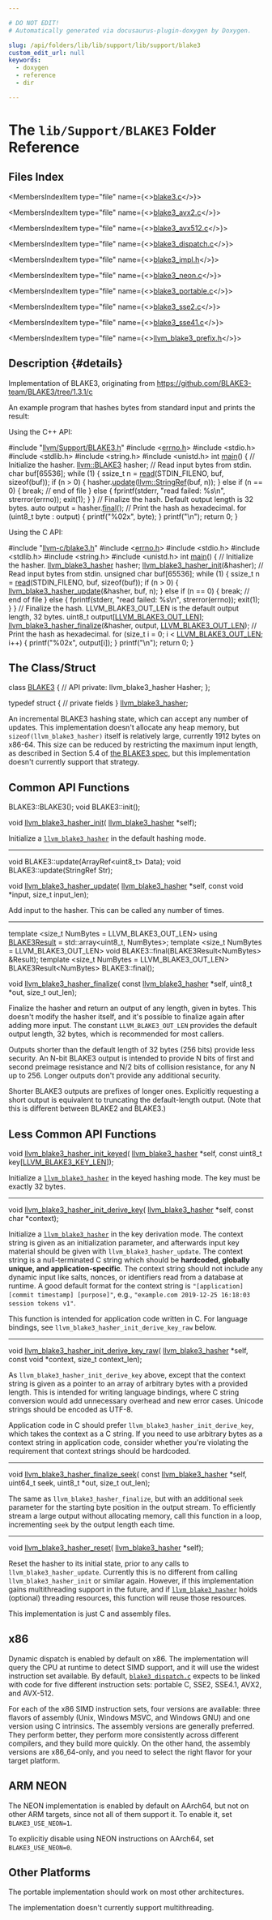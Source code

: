 ```yaml
---

# DO NOT EDIT!
# Automatically generated via docusaurus-plugin-doxygen by Doxygen.

slug: /api/folders/lib/lib/support/lib/support/blake3
custom_edit_url: null
keywords:
  - doxygen
  - reference
  - dir

---
```





# The `lib/Support/BLAKE3` Folder Reference

<DoxygenPage pluginConfig={pluginConfig}>



## Files Index

<MembersIndex>

<MembersIndexItem
  type="file"
  name={<><a href="/docs/api/files/lib/lib/support/lib/support/blake3/blake3-c">blake3.c</a></>}>
</MembersIndexItem>

<MembersIndexItem
  type="file"
  name={<><a href="/docs/api/files/lib/lib/support/lib/support/blake3/blake3-avx2-c">blake3_avx2.c</a></>}>
</MembersIndexItem>

<MembersIndexItem
  type="file"
  name={<><a href="/docs/api/files/lib/lib/support/lib/support/blake3/blake3-avx512-c">blake3_avx512.c</a></>}>
</MembersIndexItem>

<MembersIndexItem
  type="file"
  name={<><a href="/docs/api/files/lib/lib/support/lib/support/blake3/blake3-dispatch-c">blake3_dispatch.c</a></>}>
</MembersIndexItem>

<MembersIndexItem
  type="file"
  name={<><a href="/docs/api/files/lib/lib/support/lib/support/blake3/blake3-impl-h">blake3_impl.h</a></>}>
</MembersIndexItem>

<MembersIndexItem
  type="file"
  name={<><a href="/docs/api/files/lib/lib/support/lib/support/blake3/blake3-neon-c">blake3_neon.c</a></>}>
</MembersIndexItem>

<MembersIndexItem
  type="file"
  name={<><a href="/docs/api/files/lib/lib/support/lib/support/blake3/blake3-portable-c">blake3_portable.c</a></>}>
</MembersIndexItem>

<MembersIndexItem
  type="file"
  name={<><a href="/docs/api/files/lib/lib/support/lib/support/blake3/blake3-sse2-c">blake3_sse2.c</a></>}>
</MembersIndexItem>

<MembersIndexItem
  type="file"
  name={<><a href="/docs/api/files/lib/lib/support/lib/support/blake3/blake3-sse41-c">blake3_sse41.c</a></>}>
</MembersIndexItem>

<MembersIndexItem
  type="file"
  name={<><a href="/docs/api/files/lib/lib/support/lib/support/blake3/llvm-blake3-prefix-h">llvm_blake3_prefix.h</a></>}>
</MembersIndexItem>

</MembersIndex>

## Description {#details}

Implementation of BLAKE3, originating from <a href="https://github.com/BLAKE3-team/BLAKE3/tree/1.3.1/c">https://github.com/BLAKE3-team/BLAKE3/tree/1.3.1/c</a>

<Link id="details" />



An example program that hashes bytes from standard input and prints the result:



Using the C++ API:




<ProgramListing extension="c++">

<CodeLine><span class="doxyHighlightPreprocessor">#include &quot;<a href="/docs/api/files/include/include/llvm/include/llvm/support/blake3-h">llvm/Support/BLAKE3.h</a>&quot;</span></CodeLine>
<CodeLine><span class="doxyHighlightPreprocessor">#include &lt;<a href="/docs/api/files/include/include/llvm/include/llvm/support/errno-h">errno.h</a>&gt;</span></CodeLine>
<CodeLine><span class="doxyHighlightPreprocessor">#include &lt;stdio.h&gt;</span></CodeLine>
<CodeLine><span class="doxyHighlightPreprocessor">#include &lt;stdlib.h&gt;</span></CodeLine>
<CodeLine><span class="doxyHighlightPreprocessor">#include &lt;string.h&gt;</span></CodeLine>
<CodeLine><span class="doxyHighlightPreprocessor">#include &lt;unistd.h&gt;</span></CodeLine>
<CodeLine></CodeLine>
<CodeLine><span class="doxyHighlightKeywordType">int</span><span class="doxyHighlight"> <a href="/docs/api/namespaces/gen-inline-oz-test-model/#a217f2ab6000d72ad475b25276d3e1ac9">main</a>() &#123;</span></CodeLine>
<CodeLine><span class="doxyHighlight">  </span><span class="doxyHighlightComment">// Initialize the hasher.</span></CodeLine>
<CodeLine><span class="doxyHighlight">  <a href="/docs/api/classes/llvm/blake3">llvm::BLAKE3</a> hasher;</span></CodeLine>
<CodeLine></CodeLine>
<CodeLine><span class="doxyHighlight">  </span><span class="doxyHighlightComment">// Read input bytes from stdin.</span></CodeLine>
<CodeLine><span class="doxyHighlight">  </span><span class="doxyHighlightKeywordType">char</span><span class="doxyHighlight"> buf&#91;65536&#93;;</span></CodeLine>
<CodeLine><span class="doxyHighlight">  </span><span class="doxyHighlightKeywordFlow">while</span><span class="doxyHighlight"> (1) &#123;</span></CodeLine>
<CodeLine><span class="doxyHighlight">    ssize&#95;t n = <a href="/docs/api/namespaces/llvm/support/endian/#acfdf941f45bc58470ed8423b98862486">read</a>(STDIN&#95;FILENO, buf, </span><span class="doxyHighlightKeyword">sizeof</span><span class="doxyHighlight">(buf));</span></CodeLine>
<CodeLine><span class="doxyHighlight">    </span><span class="doxyHighlightKeywordFlow">if</span><span class="doxyHighlight"> (n &gt; 0) &#123;</span></CodeLine>
<CodeLine><span class="doxyHighlight">      hasher.<a href="/docs/api/classes/llvm/blake3/#ad247de2450380eeba2fab0e794d5e44f">update</a>(<a href="/docs/api/classes/llvm/stringref">llvm::StringRef</a>(buf, n));</span></CodeLine>
<CodeLine><span class="doxyHighlight">    &#125; </span><span class="doxyHighlightKeywordFlow">else</span><span class="doxyHighlight"> </span><span class="doxyHighlightKeywordFlow">if</span><span class="doxyHighlight"> (n == 0) &#123;</span></CodeLine>
<CodeLine><span class="doxyHighlight">      </span><span class="doxyHighlightKeywordFlow">break</span><span class="doxyHighlight">; </span><span class="doxyHighlightComment">// end of file</span></CodeLine>
<CodeLine><span class="doxyHighlight">    &#125; </span><span class="doxyHighlightKeywordFlow">else</span><span class="doxyHighlight"> &#123;</span></CodeLine>
<CodeLine><span class="doxyHighlight">      fprintf(stderr, </span><span class="doxyHighlightStringLiteral">&quot;read failed: %s\\n&quot;</span><span class="doxyHighlight">, strerror(errno));</span></CodeLine>
<CodeLine><span class="doxyHighlight">      exit(1);</span></CodeLine>
<CodeLine><span class="doxyHighlight">    &#125;</span></CodeLine>
<CodeLine><span class="doxyHighlight">  &#125;</span></CodeLine>
<CodeLine></CodeLine>
<CodeLine><span class="doxyHighlight">  </span><span class="doxyHighlightComment">// Finalize the hash. Default output length is 32 bytes.</span></CodeLine>
<CodeLine><span class="doxyHighlight">  </span><span class="doxyHighlightKeyword">auto</span><span class="doxyHighlight"> output = hasher.<a href="/docs/api/classes/llvm/blake3/#a006c25a3aced3ec5ff196b8141161592">final</a>();</span></CodeLine>
<CodeLine></CodeLine>
<CodeLine><span class="doxyHighlight">  </span><span class="doxyHighlightComment">// Print the hash as hexadecimal.</span></CodeLine>
<CodeLine><span class="doxyHighlight">  </span><span class="doxyHighlightKeywordFlow">for</span><span class="doxyHighlight"> (uint8&#95;t </span><span class="doxyHighlightKeywordType">byte</span><span class="doxyHighlight"> : output) &#123;</span></CodeLine>
<CodeLine><span class="doxyHighlight">    printf(</span><span class="doxyHighlightStringLiteral">&quot;%02x&quot;</span><span class="doxyHighlight">, </span><span class="doxyHighlightKeywordType">byte</span><span class="doxyHighlight">);</span></CodeLine>
<CodeLine><span class="doxyHighlight">  &#125;</span></CodeLine>
<CodeLine><span class="doxyHighlight">  printf(</span><span class="doxyHighlightStringLiteral">&quot;\\n&quot;</span><span class="doxyHighlight">);</span></CodeLine>
<CodeLine><span class="doxyHighlight">  </span><span class="doxyHighlightKeywordFlow">return</span><span class="doxyHighlight"> 0;</span></CodeLine>
<CodeLine><span class="doxyHighlight">&#125;</span></CodeLine>

</ProgramListing>




Using the C API:




<ProgramListing extension="c">

<CodeLine><span class="doxyHighlightPreprocessor">#include &quot;<a href="/docs/api/files/include/include/llvm-c/blake3-h">llvm-c/blake3.h</a>&quot;</span></CodeLine>
<CodeLine><span class="doxyHighlightPreprocessor">#include &lt;<a href="/docs/api/files/include/include/llvm/include/llvm/support/errno-h">errno.h</a>&gt;</span></CodeLine>
<CodeLine><span class="doxyHighlightPreprocessor">#include &lt;stdio.h&gt;</span></CodeLine>
<CodeLine><span class="doxyHighlightPreprocessor">#include &lt;stdlib.h&gt;</span></CodeLine>
<CodeLine><span class="doxyHighlightPreprocessor">#include &lt;string.h&gt;</span></CodeLine>
<CodeLine><span class="doxyHighlightPreprocessor">#include &lt;unistd.h&gt;</span></CodeLine>
<CodeLine></CodeLine>
<CodeLine><span class="doxyHighlightKeywordType">int</span><span class="doxyHighlight"> <a href="/docs/api/namespaces/gen-inline-oz-test-model/#a217f2ab6000d72ad475b25276d3e1ac9">main</a>() &#123;</span></CodeLine>
<CodeLine><span class="doxyHighlight">  </span><span class="doxyHighlightComment">// Initialize the hasher.</span></CodeLine>
<CodeLine><span class="doxyHighlight">  <a href="/docs/api/structs/llvm-blake3-hasher">llvm&#95;blake3&#95;hasher</a> hasher;</span></CodeLine>
<CodeLine><span class="doxyHighlight">  <a href="/docs/api/files/include/include/llvm-c/blake3-h/#a8a051c13b70081b426f0c0693e6977af">llvm&#95;blake3&#95;hasher&#95;init</a>(&amp;hasher);</span></CodeLine>
<CodeLine></CodeLine>
<CodeLine><span class="doxyHighlight">  </span><span class="doxyHighlightComment">// Read input bytes from stdin.</span></CodeLine>
<CodeLine><span class="doxyHighlight">  </span><span class="doxyHighlightKeywordType">unsigned</span><span class="doxyHighlight"> </span><span class="doxyHighlightKeywordType">char</span><span class="doxyHighlight"> buf&#91;65536&#93;;</span></CodeLine>
<CodeLine><span class="doxyHighlight">  </span><span class="doxyHighlightKeywordFlow">while</span><span class="doxyHighlight"> (1) &#123;</span></CodeLine>
<CodeLine><span class="doxyHighlight">    ssize&#95;t n = <a href="/docs/api/namespaces/llvm/support/endian/#acfdf941f45bc58470ed8423b98862486">read</a>(STDIN&#95;FILENO, buf, </span><span class="doxyHighlightKeyword">sizeof</span><span class="doxyHighlight">(buf));</span></CodeLine>
<CodeLine><span class="doxyHighlight">    </span><span class="doxyHighlightKeywordFlow">if</span><span class="doxyHighlight"> (n &gt; 0) &#123;</span></CodeLine>
<CodeLine><span class="doxyHighlight">      <a href="/docs/api/files/include/include/llvm-c/blake3-h/#a75e25f25c6fc1db9056087bbc458a0bc">llvm&#95;blake3&#95;hasher&#95;update</a>(&amp;hasher, buf, n);</span></CodeLine>
<CodeLine><span class="doxyHighlight">    &#125; </span><span class="doxyHighlightKeywordFlow">else</span><span class="doxyHighlight"> </span><span class="doxyHighlightKeywordFlow">if</span><span class="doxyHighlight"> (n == 0) &#123;</span></CodeLine>
<CodeLine><span class="doxyHighlight">      </span><span class="doxyHighlightKeywordFlow">break</span><span class="doxyHighlight">; </span><span class="doxyHighlightComment">// end of file</span></CodeLine>
<CodeLine><span class="doxyHighlight">    &#125; </span><span class="doxyHighlightKeywordFlow">else</span><span class="doxyHighlight"> &#123;</span></CodeLine>
<CodeLine><span class="doxyHighlight">      fprintf(stderr, </span><span class="doxyHighlightStringLiteral">&quot;read failed: %s\\n&quot;</span><span class="doxyHighlight">, strerror(errno));</span></CodeLine>
<CodeLine><span class="doxyHighlight">      exit(1);</span></CodeLine>
<CodeLine><span class="doxyHighlight">    &#125;</span></CodeLine>
<CodeLine><span class="doxyHighlight">  &#125;</span></CodeLine>
<CodeLine></CodeLine>
<CodeLine><span class="doxyHighlight">  </span><span class="doxyHighlightComment">// Finalize the hash. LLVM&#95;BLAKE3&#95;OUT&#95;LEN is the default output length, 32 bytes.</span></CodeLine>
<CodeLine><span class="doxyHighlight">  uint8&#95;t output&#91;<a href="/docs/api/files/include/include/llvm-c/blake3-h/#a9a7048b8a78d415916d028f4b8477cc3">LLVM&#95;BLAKE3&#95;OUT&#95;LEN</a>&#93;;</span></CodeLine>
<CodeLine><span class="doxyHighlight">  <a href="/docs/api/files/include/include/llvm-c/blake3-h/#a269ade5376073ccdb1307a0daddaa1de">llvm&#95;blake3&#95;hasher&#95;finalize</a>(&amp;hasher, output, <a href="/docs/api/files/include/include/llvm-c/blake3-h/#a9a7048b8a78d415916d028f4b8477cc3">LLVM&#95;BLAKE3&#95;OUT&#95;LEN</a>);</span></CodeLine>
<CodeLine></CodeLine>
<CodeLine><span class="doxyHighlight">  </span><span class="doxyHighlightComment">// Print the hash as hexadecimal.</span></CodeLine>
<CodeLine><span class="doxyHighlight">  </span><span class="doxyHighlightKeywordFlow">for</span><span class="doxyHighlight"> (</span><span class="doxyHighlightKeywordType">size&#95;t</span><span class="doxyHighlight"> i = 0; i &lt; <a href="/docs/api/files/include/include/llvm-c/blake3-h/#a9a7048b8a78d415916d028f4b8477cc3">LLVM&#95;BLAKE3&#95;OUT&#95;LEN</a>; i++) &#123;</span></CodeLine>
<CodeLine><span class="doxyHighlight">    printf(</span><span class="doxyHighlightStringLiteral">&quot;%02x&quot;</span><span class="doxyHighlight">, output&#91;i&#93;);</span></CodeLine>
<CodeLine><span class="doxyHighlight">  &#125;</span></CodeLine>
<CodeLine><span class="doxyHighlight">  printf(</span><span class="doxyHighlightStringLiteral">&quot;\\n&quot;</span><span class="doxyHighlight">);</span></CodeLine>
<CodeLine><span class="doxyHighlight">  </span><span class="doxyHighlightKeywordFlow">return</span><span class="doxyHighlight"> 0;</span></CodeLine>
<CodeLine><span class="doxyHighlight">&#125;</span></CodeLine>

</ProgramListing>




<Link id="details" />




## The Class/Struct




<ProgramListing extension="c++">

<CodeLine><span class="doxyHighlightKeyword">class </span><span class="doxyHighlight"><a href="/docs/api/namespaces/llvm/codeview/#a1ec06922412c1f297e72b2134072621da021508d03d4b477e1a922f793599d69f">BLAKE3</a> &#123;</span></CodeLine>
<CodeLine><span class="doxyHighlight">  </span><span class="doxyHighlightComment">// API</span></CodeLine>
<CodeLine><span class="doxyHighlightKeyword">private</span><span class="doxyHighlight">:</span></CodeLine>
<CodeLine><span class="doxyHighlight">  llvm&#95;blake3&#95;hasher Hasher;</span></CodeLine>
<CodeLine><span class="doxyHighlight">&#125;;</span></CodeLine>

</ProgramListing>
 
<ProgramListing extension="c">

<CodeLine><span class="doxyHighlightKeyword">typedef</span><span class="doxyHighlight"> </span><span class="doxyHighlightKeyword">struct </span><span class="doxyHighlight">&#123;</span></CodeLine>
<CodeLine><span class="doxyHighlight">  </span><span class="doxyHighlightComment">// private fields</span></CodeLine>
<CodeLine><span class="doxyHighlight">&#125; <a href="/docs/api/structs/llvm-blake3-hasher">llvm&#95;blake3&#95;hasher</a>;</span></CodeLine>

</ProgramListing>




An incremental BLAKE3 hashing state, which can accept any number of updates. This implementation doesn&#39;t allocate any heap memory, but <code>sizeof(llvm&#95;blake3&#95;hasher)</code> itself is relatively large, currently 1912 bytes on x86-64. This size can be reduced by restricting the maximum input length, as described in Section 5.4 of <a href="https://github.com/BLAKE3-team/BLAKE3-specs/blob/master/blake3.pdf">the BLAKE3 spec</a>, but this implementation doesn&#39;t currently support that strategy.






## Common API Functions




<ProgramListing extension="c++">

<CodeLine><span class="doxyHighlight">BLAKE3::BLAKE3();</span></CodeLine>
<CodeLine></CodeLine>
<CodeLine><span class="doxyHighlightKeywordType">void</span><span class="doxyHighlight"> BLAKE3::init();</span></CodeLine>

</ProgramListing>
 
<ProgramListing extension="c">

<CodeLine><span class="doxyHighlightKeywordType">void</span><span class="doxyHighlight"> <a href="/docs/api/files/include/include/llvm-c/blake3-h/#a8a051c13b70081b426f0c0693e6977af">llvm&#95;blake3&#95;hasher&#95;init</a>(</span></CodeLine>
<CodeLine><span class="doxyHighlight">  <a href="/docs/api/structs/llvm-blake3-hasher">llvm&#95;blake3&#95;hasher</a> &#42;self);</span></CodeLine>

</ProgramListing>




Initialize a <code><a href="/docs/api/structs/llvm-blake3-hasher">llvm&#95;blake3&#95;hasher</a></code> in the default hashing mode.



<hr/>





<ProgramListing extension="c++">

<CodeLine><span class="doxyHighlightKeywordType">void</span><span class="doxyHighlight"> BLAKE3::update(ArrayRef&lt;uint8&#95;t&gt; Data);</span></CodeLine>
<CodeLine></CodeLine>
<CodeLine><span class="doxyHighlightKeywordType">void</span><span class="doxyHighlight"> BLAKE3::update(StringRef Str);</span></CodeLine>

</ProgramListing>
 
<ProgramListing extension="c">

<CodeLine><span class="doxyHighlightKeywordType">void</span><span class="doxyHighlight"> <a href="/docs/api/files/include/include/llvm-c/blake3-h/#a75e25f25c6fc1db9056087bbc458a0bc">llvm&#95;blake3&#95;hasher&#95;update</a>(</span></CodeLine>
<CodeLine><span class="doxyHighlight">  <a href="/docs/api/structs/llvm-blake3-hasher">llvm&#95;blake3&#95;hasher</a> &#42;self,</span></CodeLine>
<CodeLine><span class="doxyHighlight">  </span><span class="doxyHighlightKeyword">const</span><span class="doxyHighlight"> </span><span class="doxyHighlightKeywordType">void</span><span class="doxyHighlight"> &#42;input,</span></CodeLine>
<CodeLine><span class="doxyHighlight">  </span><span class="doxyHighlightKeywordType">size&#95;t</span><span class="doxyHighlight"> input&#95;len);</span></CodeLine>

</ProgramListing>




Add input to the hasher. This can be called any number of times.



<hr/>





<ProgramListing extension="c++">

<CodeLine><span class="doxyHighlightKeyword">template</span><span class="doxyHighlight"> &lt;</span><span class="doxyHighlightKeywordType">size&#95;t</span><span class="doxyHighlight"> NumBytes = LLVM&#95;BLAKE3&#95;OUT&#95;LEN&gt;</span></CodeLine>
<CodeLine><span class="doxyHighlightKeyword">using </span><span class="doxyHighlight"><a href="/docs/api/namespaces/llvm/#a081d38a75bd71be1f6b2db493b46c70e">BLAKE3Result</a> = std::array&lt;uint8&#95;t, NumBytes&gt;;</span></CodeLine>
<CodeLine></CodeLine>
<CodeLine><span class="doxyHighlightKeyword">template</span><span class="doxyHighlight"> &lt;</span><span class="doxyHighlightKeywordType">size&#95;t</span><span class="doxyHighlight"> NumBytes = LLVM&#95;BLAKE3&#95;OUT&#95;LEN&gt;</span></CodeLine>
<CodeLine><span class="doxyHighlightKeywordType">void</span><span class="doxyHighlight"> BLAKE3::final(BLAKE3Result&lt;NumBytes&gt; &amp;Result);</span></CodeLine>
<CodeLine></CodeLine>
<CodeLine><span class="doxyHighlightKeyword">template</span><span class="doxyHighlight"> &lt;</span><span class="doxyHighlightKeywordType">size&#95;t</span><span class="doxyHighlight"> NumBytes = LLVM&#95;BLAKE3&#95;OUT&#95;LEN&gt;</span></CodeLine>
<CodeLine><span class="doxyHighlight">BLAKE3Result&lt;NumBytes&gt; BLAKE3::final();</span></CodeLine>

</ProgramListing>
 
<ProgramListing extension="c">

<CodeLine><span class="doxyHighlightKeywordType">void</span><span class="doxyHighlight"> <a href="/docs/api/files/include/include/llvm-c/blake3-h/#a269ade5376073ccdb1307a0daddaa1de">llvm&#95;blake3&#95;hasher&#95;finalize</a>(</span></CodeLine>
<CodeLine><span class="doxyHighlight">  </span><span class="doxyHighlightKeyword">const</span><span class="doxyHighlight"> <a href="/docs/api/structs/llvm-blake3-hasher">llvm&#95;blake3&#95;hasher</a> &#42;self,</span></CodeLine>
<CodeLine><span class="doxyHighlight">  uint8&#95;t &#42;out,</span></CodeLine>
<CodeLine><span class="doxyHighlight">  </span><span class="doxyHighlightKeywordType">size&#95;t</span><span class="doxyHighlight"> out&#95;len);</span></CodeLine>

</ProgramListing>




Finalize the hasher and return an output of any length, given in bytes. This doesn&#39;t modify the hasher itself, and it&#39;s possible to finalize again after adding more input. The constant <code>LLVM&#95;BLAKE3&#95;OUT&#95;LEN</code> provides the default output length, 32 bytes, which is recommended for most callers.



Outputs shorter than the default length of 32 bytes (256 bits) provide less security. An N-bit BLAKE3 output is intended to provide N bits of first and second preimage resistance and N/2 bits of collision resistance, for any N up to 256. Longer outputs don&#39;t provide any additional security.



Shorter BLAKE3 outputs are prefixes of longer ones. Explicitly requesting a short output is equivalent to truncating the default-length output. (Note that this is different between BLAKE2 and BLAKE3.)






## Less Common API Functions




<ProgramListing extension="c">

<CodeLine><span class="doxyHighlightKeywordType">void</span><span class="doxyHighlight"> <a href="/docs/api/files/include/include/llvm-c/blake3-h/#aaf8dcf7da9729af05bec0662d3873280">llvm&#95;blake3&#95;hasher&#95;init&#95;keyed</a>(</span></CodeLine>
<CodeLine><span class="doxyHighlight">  <a href="/docs/api/structs/llvm-blake3-hasher">llvm&#95;blake3&#95;hasher</a> &#42;self,</span></CodeLine>
<CodeLine><span class="doxyHighlight">  </span><span class="doxyHighlightKeyword">const</span><span class="doxyHighlight"> uint8&#95;t key&#91;<a href="/docs/api/files/include/include/llvm-c/blake3-h/#ac6e51ba539cfceb419c6ba3f03338b47">LLVM&#95;BLAKE3&#95;KEY&#95;LEN</a>&#93;);</span></CodeLine>

</ProgramListing>




Initialize a <code><a href="/docs/api/structs/llvm-blake3-hasher">llvm&#95;blake3&#95;hasher</a></code> in the keyed hashing mode. The key must be exactly 32 bytes.



<hr/>





<ProgramListing extension="c">

<CodeLine><span class="doxyHighlightKeywordType">void</span><span class="doxyHighlight"> <a href="/docs/api/files/include/include/llvm-c/blake3-h/#acd67a8b965297a5e15381f1fea23fce6">llvm&#95;blake3&#95;hasher&#95;init&#95;derive&#95;key</a>(</span></CodeLine>
<CodeLine><span class="doxyHighlight">  <a href="/docs/api/structs/llvm-blake3-hasher">llvm&#95;blake3&#95;hasher</a> &#42;self,</span></CodeLine>
<CodeLine><span class="doxyHighlight">  </span><span class="doxyHighlightKeyword">const</span><span class="doxyHighlight"> </span><span class="doxyHighlightKeywordType">char</span><span class="doxyHighlight"> &#42;context);</span></CodeLine>

</ProgramListing>




Initialize a <code><a href="/docs/api/structs/llvm-blake3-hasher">llvm&#95;blake3&#95;hasher</a></code> in the key derivation mode. The context string is given as an initialization parameter, and afterwards input key material should be given with <code>llvm&#95;blake3&#95;hasher&#95;update</code>. The context string is a null-terminated C string which should be <b>hardcoded, globally unique, and application-specific</b>. The context string should not include any dynamic input like salts, nonces, or identifiers read from a database at runtime. A good default format for the context string is <code>&quot;&#91;application&#93; &#91;commit timestamp&#93; &#91;purpose&#93;&quot;</code>, e.g., <code>&quot;example.com
2019-12-25 16:18:03 session tokens v1&quot;</code>.



This function is intended for application code written in C. For language bindings, see <code>llvm&#95;blake3&#95;hasher&#95;init&#95;derive&#95;key&#95;raw</code> below.



<hr/>





<ProgramListing extension="c">

<CodeLine><span class="doxyHighlightKeywordType">void</span><span class="doxyHighlight"> <a href="/docs/api/files/include/include/llvm-c/blake3-h/#ae9a8ac402d13484bcb44c12d572fecb8">llvm&#95;blake3&#95;hasher&#95;init&#95;derive&#95;key&#95;raw</a>(</span></CodeLine>
<CodeLine><span class="doxyHighlight">  <a href="/docs/api/structs/llvm-blake3-hasher">llvm&#95;blake3&#95;hasher</a> &#42;self,</span></CodeLine>
<CodeLine><span class="doxyHighlight">  </span><span class="doxyHighlightKeyword">const</span><span class="doxyHighlight"> </span><span class="doxyHighlightKeywordType">void</span><span class="doxyHighlight"> &#42;context,</span></CodeLine>
<CodeLine><span class="doxyHighlight">  </span><span class="doxyHighlightKeywordType">size&#95;t</span><span class="doxyHighlight"> context&#95;len);</span></CodeLine>

</ProgramListing>




As <code>llvm&#95;blake3&#95;hasher&#95;init&#95;derive&#95;key</code> above, except that the context string is given as a pointer to an array of arbitrary bytes with a provided length. This is intended for writing language bindings, where C string conversion would add unnecessary overhead and new error cases. Unicode strings should be encoded as UTF-8.



Application code in C should prefer <code>llvm&#95;blake3&#95;hasher&#95;init&#95;derive&#95;key</code>, which takes the context as a C string. If you need to use arbitrary bytes as a context string in application code, consider whether you&#39;re violating the requirement that context strings should be hardcoded.



<hr/>





<ProgramListing extension="c">

<CodeLine><span class="doxyHighlightKeywordType">void</span><span class="doxyHighlight"> <a href="/docs/api/files/include/include/llvm-c/blake3-h/#ad3added645a514c2976352a72152c472">llvm&#95;blake3&#95;hasher&#95;finalize&#95;seek</a>(</span></CodeLine>
<CodeLine><span class="doxyHighlight">  </span><span class="doxyHighlightKeyword">const</span><span class="doxyHighlight"> <a href="/docs/api/structs/llvm-blake3-hasher">llvm&#95;blake3&#95;hasher</a> &#42;self,</span></CodeLine>
<CodeLine><span class="doxyHighlight">  uint64&#95;t seek,</span></CodeLine>
<CodeLine><span class="doxyHighlight">  uint8&#95;t &#42;out,</span></CodeLine>
<CodeLine><span class="doxyHighlight">  </span><span class="doxyHighlightKeywordType">size&#95;t</span><span class="doxyHighlight"> out&#95;len);</span></CodeLine>

</ProgramListing>




The same as <code>llvm&#95;blake3&#95;hasher&#95;finalize</code>, but with an additional <code>seek</code> parameter for the starting byte position in the output stream. To efficiently stream a large output without allocating memory, call this function in a loop, incrementing <code>seek</code> by the output length each time.



<hr/>





<ProgramListing extension="c">

<CodeLine><span class="doxyHighlightKeywordType">void</span><span class="doxyHighlight"> <a href="/docs/api/files/include/include/llvm-c/blake3-h/#a368118adf27068d9bf7b8f34b8f9be7a">llvm&#95;blake3&#95;hasher&#95;reset</a>(</span></CodeLine>
<CodeLine><span class="doxyHighlight">  <a href="/docs/api/structs/llvm-blake3-hasher">llvm&#95;blake3&#95;hasher</a> &#42;self);</span></CodeLine>

</ProgramListing>




Reset the hasher to its initial state, prior to any calls to <code>llvm&#95;blake3&#95;hasher&#95;update</code>. Currently this is no different from calling <code>llvm&#95;blake3&#95;hasher&#95;init</code> or similar again. However, if this implementation gains multithreading support in the future, and if <code><a href="/docs/api/structs/llvm-blake3-hasher">llvm&#95;blake3&#95;hasher</a></code> holds (optional) threading resources, this function will reuse those resources.





<Link id="details" />



This implementation is just C and assembly files.




## x86



Dynamic dispatch is enabled by default on x86. The implementation will query the CPU at runtime to detect SIMD support, and it will use the widest instruction set available. By default, <code><a href="/docs/api/files/lib/lib/support/lib/support/blake3/blake3-dispatch-c">blake3&#95;dispatch.c</a></code> expects to be linked with code for five different instruction sets: portable C, SSE2, SSE4.1, AVX2, and AVX-512.



For each of the x86 SIMD instruction sets, four versions are available: three flavors of assembly (Unix, Windows MSVC, and Windows GNU) and one version using C intrinsics. The assembly versions are generally preferred. They perform better, they perform more consistently across different compilers, and they build more quickly. On the other hand, the assembly versions are x86&#95;64-only, and you need to select the right flavor for your target platform.






## ARM NEON



The NEON implementation is enabled by default on AArch64, but not on other ARM targets, since not all of them support it. To enable it, set <code>BLAKE3&#95;USE&#95;NEON=1</code>.



To explicitiy disable using NEON instructions on AArch64, set <code>BLAKE3&#95;USE&#95;NEON=0</code>.






## Other Platforms



The portable implementation should work on most other architectures.





<Link id="details" />



The implementation doesn&#39;t currently support multithreading.

</DoxygenPage>
